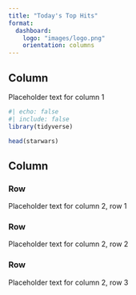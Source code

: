 ```yaml
---
title: "Today's Top Hits"
format: 
  dashboard: 
    logo: "images/logo.png"
    orientation: columns
---
```


## Column {width="35%"}

Placeholder text for column 1

```r
#| echo: false
#| include: false
library(tidyverse)
```

```r
head(starwars)
```

## Column {width="65%"}

### Row {height="10%"}

Placeholder text for column 2, row 1

### Row {height="70%"}

Placeholder text for column 2, row 2

### Row {height="20%"}

Placeholder text for column 2, row 3